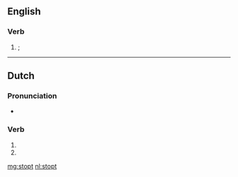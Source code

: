 ==English==

===Verb===
{{head|en}}

# {{obsolete spelling of|stopped|lang=en|nodot=1}}; {{en-past of|stop|nocap=1}}

----

==Dutch==

===Pronunciation===
* {{rhymes|ɔpt|lang=nl}}

===Verb===
{{nl-verb-form}}

# {{nl-verb form of|p=23|n=sg|t=pres|m=ind|stoppen}}
# {{nl-verb form of|n=pl|m=imp|stoppen}}

[[mg:stopt]]
[[nl:stopt]]